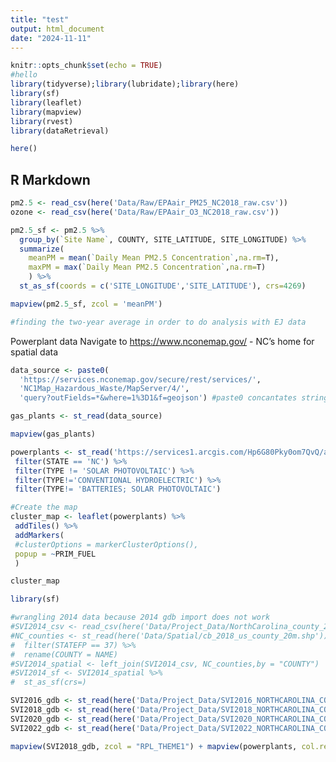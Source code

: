 ```yaml
---
title: "test"
output: html_document
date: "2024-11-11"
---
```


```r
knitr::opts_chunk$set(echo = TRUE)
#hello
library(tidyverse);library(lubridate);library(here)
library(sf)
library(leaflet)
library(mapview)
library(rvest)
library(dataRetrieval)

here()
```

## R Markdown

```r

pm2.5 <- read_csv(here('Data/Raw/EPAair_PM25_NC2018_raw.csv')) 
ozone <- read_csv(here('Data/Raw/EPAair_O3_NC2018_raw.csv')) 

pm2.5_sf <- pm2.5 %>% 
  group_by(`Site Name`, COUNTY, SITE_LATITUDE, SITE_LONGITUDE) %>% 
  summarize(
    meanPM = mean(`Daily Mean PM2.5 Concentration`,na.rm=T),
    maxPM = max(`Daily Mean PM2.5 Concentration`,na.rm=T)
    ) %>% 
  st_as_sf(coords = c('SITE_LONGITUDE','SITE_LATITUDE'), crs=4269)

mapview(pm2.5_sf, zcol = 'meanPM')

#finding the two-year average in order to do analysis with EJ data

```

Powerplant data Navigate to <https://www.nconemap.gov/> - NC's home for spatial data

```r
data_source <- paste0(
  'https://services.nconemap.gov/secure/rest/services/',
  'NC1Map_Hazardous_Waste/MapServer/4/',
  'query?outFields=*&where=1%3D1&f=geojson') #paste0 concantates strings for knit

gas_plants <- st_read(data_source)

mapview(gas_plants)

```

```r
powerplants <- st_read('https://services1.arcgis.com/Hp6G80Pky0om7QvQ/arcgis/rest/services/Plants_gdb/FeatureServer/0/query?outFields=*&where=1%3D1&f=geojson') %>% #mapview()
 filter(STATE == 'NC') %>%
 filter(TYPE != 'SOLAR PHOTOVOLTAIC') %>% 
 filter(TYPE!='CONVENTIONAL HYDROELECTRIC') %>%
 filter(TYPE!= 'BATTERIES; SOLAR PHOTOVOLTAIC')
```

```r
#Create the map
cluster_map <- leaflet(powerplants) %>% 
 addTiles() %>% 
 addMarkers(
 #clusterOptions = markerClusterOptions(),
 popup = ~PRIM_FUEL
 )

cluster_map
```

```r
library(sf)

#wrangling 2014 data because 2014 gdb import does not work
#SVI2014_csv <- read_csv(here('Data/Project_Data/NorthCarolina_county_2014.csv'))
#NC_counties <- st_read(here('Data/Spatial/cb_2018_us_county_20m.shp')) %>% 
#  filter(STATEFP == 37) %>% 
#  rename(COUNTY = NAME)
#SVI2014_spatial <- left_join(SVI2014_csv, NC_counties,by = "COUNTY")
#SVI2014_sf <- SVI2014_spatial %>% 
#  st_as_sf(crs=)

SVI2016_gdb <- st_read(here('Data/Project_Data/SVI2016_NORTHCAROLINA_COUNTY.gdb'))
SVI2018_gdb <- st_read(here('Data/Project_Data/SVI2018_NORTHCAROLINA_COUNTY.gdb'))
SVI2020_gdb <- st_read(here('Data/Project_Data/SVI2020_NORTHCAROLINA_COUNTY.gdb'))
SVI2022_gdb <- st_read(here('Data/Project_Data/SVI2022_NORTHCAROLINA_COUNTY.gdb'))

mapview(SVI2018_gdb, zcol = "RPL_THEME1") + mapview(powerplants, col.regions = "black") + mapview(pm2.5_sf, zcol = "meanPM", cex = "meanPM")

```